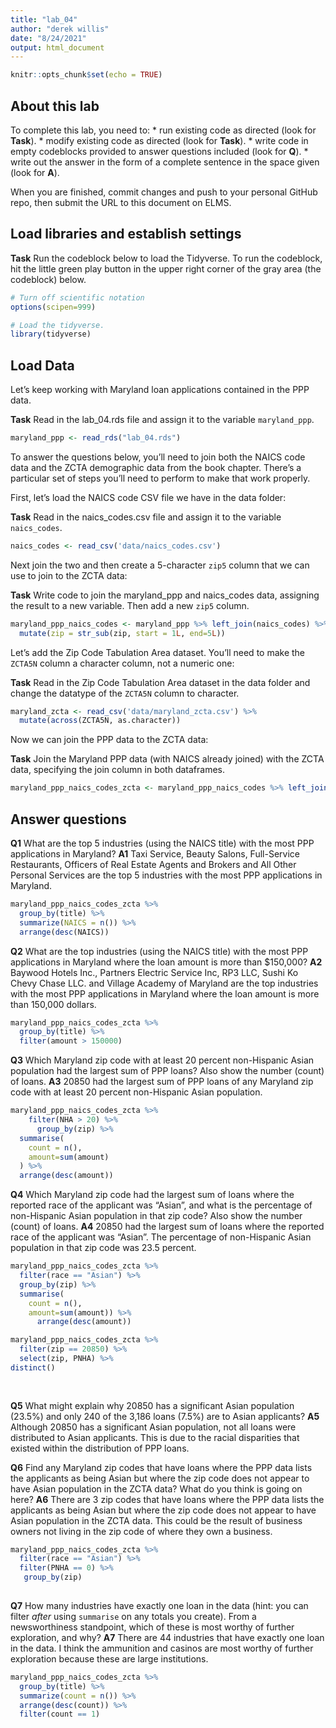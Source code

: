 ```yaml
---
title: "lab_04"
author: "derek willis"
date: "8/24/2021"
output: html_document
---
```


```r
knitr::opts_chunk$set(echo = TRUE)
```

## About this lab

To complete this lab, you need to:
* run existing code as directed (look for **Task**).
* modify existing code as directed (look for **Task**).
* write code in empty codeblocks provided to answer questions included (look for **Q**).
* write out the answer in the form of a complete sentence in the space given (look for **A**).

When you are finished, commit changes and push to your personal GitHub repo, then submit the URL to this document on ELMS.

## Load libraries and establish settings

**Task** Run the codeblock below to load the Tidyverse. To run the codeblock, hit the little green play button in the upper right corner of the gray area (the codeblock) below.

```r
# Turn off scientific notation
options(scipen=999)

# Load the tidyverse.
library(tidyverse)
```

## Load Data

Let's keep working with Maryland loan applications contained in the PPP data.

**Task** Read in the lab_04.rds file and assign it to the variable `maryland_ppp`.

```r
maryland_ppp <- read_rds("lab_04.rds")
```

To answer the questions below, you'll need to join both the NAICS code data and the ZCTA demographic data from the book chapter. There's a particular set of steps you'll need to perform to make that work properly.

First, let's load the NAICS code CSV file we have in the data folder:

**Task** Read in the naics_codes.csv file and assign it to the variable `naics_codes`.

```r
naics_codes <- read_csv('data/naics_codes.csv')
```

Next join the two and then create a 5-character `zip5` column that we can use to join to the ZCTA data:

**Task** Write code to join the maryland_ppp and naics_codes data, assigning the result to a new variable. Then add a new `zip5` column.

```r
maryland_ppp_naics_codes <- maryland_ppp %>% left_join(naics_codes) %>%
  mutate(zip = str_sub(zip, start = 1L, end=5L))
```

Let's add the Zip Code Tabulation Area dataset. You'll need to make the `ZCTA5N` column a character column, not a numeric one:

**Task** Read in the Zip Code Tabulation Area dataset in the data folder and change the datatype of the `ZCTA5N` column to character.

```r
maryland_zcta <- read_csv('data/maryland_zcta.csv') %>% 
  mutate(across(ZCTA5N, as.character))
```

Now we can join the PPP data to the ZCTA data:

**Task** Join the Maryland PPP data (with NAICS already joined) with the ZCTA data, specifying the join column in both dataframes.

```r
maryland_ppp_naics_codes_zcta <- maryland_ppp_naics_codes %>% left_join(maryland_zcta, by=c("zip"="ZCTA5N"))
```

## Answer questions

**Q1** What are the top 5 industries (using the NAICS title) with the most PPP applications in Maryland?
**A1** Taxi Service, Beauty Salons, Full-Service Restaurants, Officers of Real Estate Agents and Brokers and All Other Personal Services are the top 5 industries with the most PPP applications in Maryland. 

```r
maryland_ppp_naics_codes_zcta %>%
  group_by(title) %>%
  summarize(NAICS = n()) %>%
  arrange(desc(NAICS))
```

**Q2** What are the top industries (using the NAICS title) with the most PPP applications in Maryland where the loan amount is more than $150,000?
**A2** Baywood Hotels Inc., Partners Electric Service Inc, RP3 LLC, Sushi Ko Chevy Chase LLC. and Village Academy of Maryland are the top industries with the most PPP applications in Maryland where the loan amount is more than 150,000 dollars. 

```r
maryland_ppp_naics_codes_zcta %>%
  group_by(title) %>%
  filter(amount > 150000)

```

**Q3** Which Maryland zip code with at least 20 percent non-Hispanic Asian population had the largest sum of PPP loans? Also show the number (count) of loans.
**A3** 20850 had the largest sum of PPP loans of any Maryland zip code with at least 20 percent non-Hispanic Asian population. 

```r
maryland_ppp_naics_codes_zcta %>%
    filter(NHA > 20) %>%
      group_by(zip) %>%
  summarise(
    count = n(),
    amount=sum(amount)
  ) %>%
  arrange(desc(amount))

```

**Q4** Which Maryland zip code had the largest sum of loans where the reported race of the applicant was "Asian", and what is the percentage of non-Hispanic Asian population in that zip code? Also show the number (count) of loans.
**A4** 20850 had the largest sum of loans where the reported race of the applicant was "Asian". The percentage of non-Hispanic Asian population in that zip code was 23.5 percent.  

```r
maryland_ppp_naics_codes_zcta %>%
  filter(race == "Asian") %>%
  group_by(zip) %>%
  summarise(
    count = n(),
    amount=sum(amount)) %>%
      arrange(desc(amount))

maryland_ppp_naics_codes_zcta %>%
  filter(zip == 20850) %>%
  select(zip, PNHA) %>%
distinct()
  
      
```

**Q5** What might explain why 20850 has a significant Asian population (23.5%) and only 240 of the 3,186 loans (7.5%) are to Asian applicants?
**A5** Although 20850 has a significant Asian population, not all loans were distributed to Asian applicants. This is due to the racial disparities that existed within the distribution of PPP loans. 


**Q6** Find any Maryland zip codes that have loans where the PPP data lists the applicants as being Asian but where the zip code does not appear to have Asian population in the ZCTA data? What do you think is going on here?
**A6** There are 3 zip codes that have loans where the PPP data lists the applicants as being Asian but where the zip code does not appear to have Asian population in the ZCTA data. This could be the result of business owners not living in the zip code of where they own a business. 

```r

maryland_ppp_naics_codes_zcta %>%
  filter(race == "Asian") %>%
  filter(PNHA == 0) %>%
   group_by(zip)
  
```

**Q7** How many industries have exactly one loan in the data (hint: you can filter _after_ using `summarise` on any totals you create). From a newsworthiness standpoint, which of these is most worthy of further exploration, and why?
**A7** There are 44 industries that have exactly one loan in the data. I think the ammunition and casinos are most worthy of further exploration because these are large institutions.

```r
maryland_ppp_naics_codes_zcta %>%
  group_by(title) %>%
  summarize(count = n()) %>%
  arrange(desc(count)) %>%
  filter(count == 1)
  
  
```
